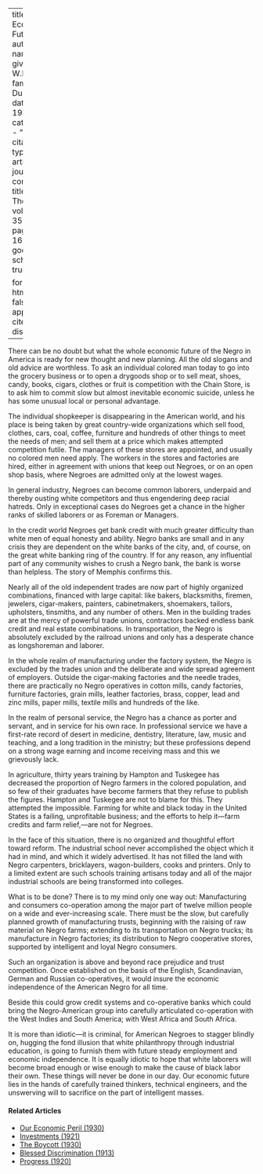 
---
title: 'Our Economic Future'
author:
  - name:
      given: W.E.B.
      family: Du Bois
date: May 1928
categories: 
  - ""
citation: 
  type: article-journal
  container-title: The Crisis
  volume: 35
  issue: 5
  page: 169-170
google-scholar: true

format:
  html:
    toc: false
    appendix-cite-as: display
---


There can be no doubt but what the whole economic future of the Negro in America is ready for new thought and new planning. All the old slogans and old advice are worthless. To ask an individual colored man today to go into the grocery business or to open a drygoods shop or to sell meat, shoes, candy, books, cigars, clothes or fruit is competition with the Chain Store, is to ask him to commit slow but almost inevitable economic suicide, unless he has some unusual local or personal advantage. 

The individual shopkeeper is disappearing in the American world, and his place is being taken by great country-wide organizations which sell food, clothes, cars, coal, coffee, furniture and hundreds of other things to meet the needs of men; and sell them at a price which makes attempted competition futile. The managers of these stores are appointed, and usually no colored men need apply. The workers in the stores and factories are hired, either in agreement with unions that keep out Negroes, or on an open shop basis, where Negroes are admitted only at the lowest wages. 

In general industry, Negroes can become common laborers, underpaid and thereby ousting white competitors and thus engendering deep racial hatreds. Only in exceptional cases do Negroes get a chance in the higher ranks of skilled laborers or as Foreman or Managers. 

In the credit world Negroes get bank credit with much greater difficulty than white men of equal honesty and ability. Negro banks are small and in any crisis they are dependent on the white banks of the city, and, of course, on the great white banking ring of the country. If for any reason, any influential part of any community wishes to crush a Negro bank, the bank is worse than helpless. The story of Memphis confirms this. 

Nearly all of the old independent trades are now part of highly organized combinations, financed with large capital: like bakers, blacksmiths, firemen, jewelers, cigar-makers, painters, cabinetmakers, shoemakers, tailors, upholsters, tinsmiths, and any number of others. Men in the building trades are at the mercy of powerful trade unions, contractors backed endless bank credit and real estate combinations. In transportation, the Negro is absolutely excluded by the railroad unions and only has a desperate chance as longshoreman and laborer. 

In the whole realm of manufacturing under the factory system, the Negro is excluded by the trades union and the deliberate and wide spread agreement of employers. Outside the cigar-making factories and the needle trades, there are practically no Negro operatives in cotton mills, candy factories, furniture factories, grain mills, leather factories, brass, copper, lead and zinc mills, paper mills, textile mills and hundreds of the like. 

In the realm of personal service, the Negro has a chance as porter and servant, and in service for his own race. In professional service we have a first-rate record of desert in medicine, dentistry, literature, law, music and teaching, and a long tradition in the ministry; but these professions depend on a strong wage earning and income receiving mass and this we grievously lack. 

In agriculture, thirty years training by Hampton and Tuskegee has decreased the proportion of Negro farmers in the colored population, and so few of their graduates have become farmers that they refuse to publish the figures. Hampton and Tuskegee are not to blame for this. They attempted the impossible. Farming for white and black today in the United States is a failing, unprofitable business; and the efforts to help it---farm credits and farm relief,---are not for Negroes. 

In the face of this situation, there is no organized and thoughtful effort toward reform. The industrial school never accomplished the object which it had in mind, and which it widely advertised. It has not filled the land with Negro carpenters, bricklayers, wagon-builders, cooks and printers. Only to a limited extent are such schools training artisans today and all of the major industrial schools are being transformed into colleges. 

What is to be done? There is to my mind only one way out: Manufacturing and consumers co-operation among the major part of twelve million people on a wide and ever-increasing scale. There must be the slow, but carefully planned growth of manufacturing trusts, beginning with the raising of raw material on Negro farms; extending to its transportation on Negro trucks; its manufacture in Negro factories; its distribution to Negro cooperative stores, supported by intelligent and loyal Negro consumers.

Such an organization is above and beyond race prejudice and trust competition. Once established on the basis of the English, Scandinavian, German and Russian co-operatives, it would insure the economic independence of the American Negro for all time. 

Beside this could grow credit systems and co-operative banks which could bring the Negro-American group into carefully articulated co-operation with the West Indies and South America; with West Africa and South Africa. 

It is more than idiotic---it is criminal, for American Negroes to stagger blindly on, hugging the fond illusion that white philanthropy through industrial education, is going to furnish them with future steady employment and economic independence. It is equally idiotic to hope that white laborers will become broad enough or wise enough to make the cause of black labor their own. These things will never be done in our day. Our economic future lies in the hands of carefully trained thinkers, technical engineers, and the unswerving will to sacrifice on the part of intelligent masses. 

<!-- Similar articles start here -->
<div  class="clear-wrap"></div>

#### Related Articles

* [Our Economic Peril (1930)](/Volumes/37/03/our_economic_peril.html)
* [Investments (1921)](/Volumes/22/05/investments.html)
* [The Boycott (1930)](/Volumes/37/03/boycott.html)
* [Blessed Discrimination (1913)](/Volumes/05/04/blesseddiscrimination.html)
* [Progress (1920)](/Volumes/21/01/progress.html)

<!-- Similar articles end here -->